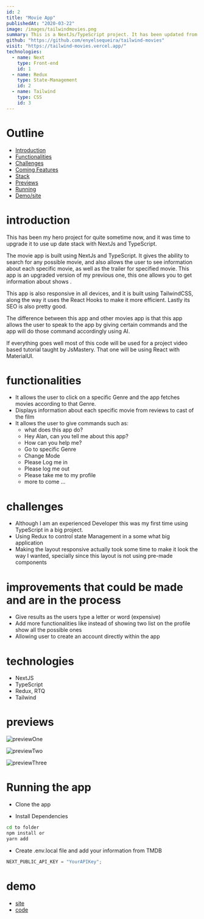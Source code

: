 ```yaml
---
id: 2
title: "Movie App"
publishedAt: "2020-03-22"
image: /images/tailwindmovies.png
summary: This is a NextJs/TypeScript project. It has been updated from a previous version to use the latest stack. What makes this app special is that it allows you to interact by giving voice commands using AI.
github: "https://github.com/enyelsequeira/tailwind-movies"
visit: "https://tailwind-movies.vercel.app/"
technologies:
  - name: Next
    type: Front-end
    id: 1
  - name: Redux
    type: State-Management
    id: 2
  - name: Tailwind
    type: CSS
    id: 3
---
```


# Outline

- [Introduction](#introduction)
- [Functionalities](#functionalities)
- [Challenges](#challenges)
- [Coming Features](#improvements-that-could-be-made-and-are-in-the-process)
- [Stack](#technologies)
- [Previews](#previews)
- [Running](#running-the-app)
- [Demo/site](#demo)

# introduction

This has been my hero project for quite sometime now, and it was time to upgrade it to use up date stack with NextJs and TypeScript.

The movie app is built using NextJs and TypeScript. It gives the ability to search for any possible movie, and also allows the user to see information about each specific movie, as well as the trailer for specified movie. This app is an upgraded version of my previous one, this one allows you to get information about <span> shows </span>.

This app is also responsive in all devices, and it is built using TailwindCSS, along the way it uses the <span> React Hooks </span> to make it more efficient. Lastly its <span>SEO</span> is also pretty good.

The difference between this app and other movies app is that this app allows the user to speak to the app by giving certain commands and the app will do those command accordingly using <span>AI</span>.

If everything goes well most of this code will be used for a project video based tutorial taught by <span>JsMastery</span>. That one will be using React with MaterialUI.

# functionalities

- It allows the user to click on a specific Genre and the app fetches movies according to that Genre.
- Displays information about each specific movie from reviews to cast of the film
- It allows the user to give commands such as:
  - what does this app do?
  - Hey Alan, can you tell me about this app?
  - How can you help me?
  - Go to specific Genre
  - Change Mode
  - Please Log me in
  - Please log me out
  - Please take me to my profile
  - more to come ...

# challenges

- Although I am an experienced Developer this was my first time using <span>TypeScript</span> in a big project.
- Using <span> Redux </span> to control state Management in a some what big application
- Making the layout responsive actually took some time to make it look the way I wanted, specially since this layout is not using pre-made components

# improvements that could be made and are in the process

- Give results as the users type a letter or word (expensive)
- Add more functionalities like instead of showing two list on the profile show all the possible ones
- Allowing user to create an account directly within the app

# technologies

- NextJS
- TypeScript
- Redux, RTQ
- Tailwind

# previews

![previewOne](/images/tailwindmovies1.png)

![previewTwo](/images/tailwindmovies2.png)

![previewThree](/images/tailwindmovies3.png)

# Running the app

- Clone the app

- Install Dependencies

```bash
cd to folder
npm install or
yarn add
```

- Create .env.local file and add your information from <span>TMDB</span>

```javascript
NEXT_PUBLIC_API_KEY = "YourAPIKey";
```

# demo

- [site](https://tailwind-movies.vercel.app/)
- [code](https://github.com/enyelsequeira/tailwind-movies)
